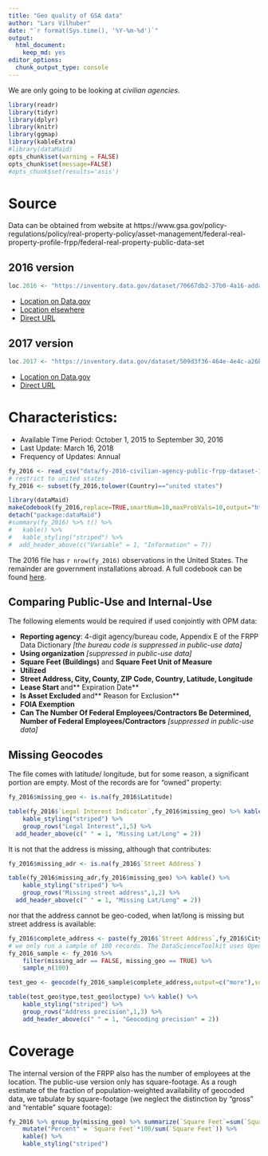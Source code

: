 ```yaml
---
title: "Geo quality of GSA data"
author: "Lars Vilhuber"
date: "`r format(Sys.time(), '%Y-%m-%d')`"
output:
  html_document:
    keep_md: yes
editor_options:
  chunk_output_type: console
---
```

We are only going to be looking at *civilian agencies*.

```r
library(readr)
library(tidyr)
library(dplyr)
library(knitr)
library(ggmap)
library(kableExtra)
#library(dataMaid)
opts_chunk$set(warning = FALSE)
opts_chunk$set(message=FALSE)
#opts_chunk$set(results='asis')
```

# Source
Data can be obtained from website at  https://www.gsa.gov/policy-regulations/policy/real-property-policy/asset-management/federal-real-property-profile-frpp/federal-real-property-public-data-set

## 2016 version
```r
loc.2016 <- "https://inventory.data.gov/dataset/70667db2-37b0-4a16-adda-beb476e3bf18/resource/e394b6f0-1888-4ffe-9ab1-bab83d2a95d3/download/fy-2016-civilian-agency-public-frpp-dataset.csv"
```
- [Location on Data.gov](https://catalog.data.gov/dataset/fy-2016-federal-real-property-profile-data-for-civilian-agencies/resource/adafcd00-cab8-424c-9ee2-6e45a97ba160)
- [Location elsewhere](https://d2d.gsa.gov/dataset/public-frpp-dataset-civilian-agencies)
- [Direct URL](`r loc.2016`)

## 2017 version
```r
loc.2017 <- "https://inventory.data.gov/dataset/509d3f36-464e-4e4c-a26b-8582605c254e/resource/37120970-e7cf-47e3-ba25-3f5a6b0f4c2f/download/fy-2017-civilian-agency-public-frpp-data.csv"
```
- [Location on Data.gov](https://catalog.data.gov/dataset/federal-real-property-profile-data-for-civilian-agencies/resource/cff1291c-547d-46fd-8827-47c57f2d8239)
- [Direct URL](`r loc.2017`)

# Characteristics:

-  Available Time Period:     October 1, 2015 to September 30, 2016
- Last Update:     March 16, 2018
-  Frequency of Updates:     Annual

```r
fy_2016 <- read_csv("data/fy-2016-civilian-agency-public-frpp-dataset-12142017.csv",progress = FALSE)
# restrict to united states
fy_2016 <- subset(fy_2016,tolower(Country)=="united states")
```
```r
library(dataMaid)
makeCodebook(fy_2016,replace=TRUE,smartNum=10,maxProbVals=10,output="html")
detach("package:dataMaid")
#summary(fy_2016) %>% t() %>%
#	kable() %>%
#	kable_styling("striped") %>%
#  add_header_above(c("Variable" = 1, "Information" = 7))
```


The 2016 file has `r nrow(fy_2016)` observations in the  United States. The remainder are government installations abroad.
A full codebook can be found [here](codebook_fy_2016.html).

## Comparing Public-Use and Internal-Use
The following elements would be required if used conjointly with OPM data:

- **Reporting agency**: 4-digit agency/bureau code, Appendix E of the FRPP Data Dictionary *[the bureau code is suppressed in public-use data]*
- **Using organization** *[suppressed in public-use data]*
- **Square Feet (Buildings)** and **Square Feet Unit of Measure**
- **Utilized**
- **Street Address, City, County, ZIP Code, Country, Latitude, Longitude**
- **Lease Start **and** Expiration Date**
- **Is Asset Excluded **and** Reason for Exclusion**
- **FOIA Exemption**
- **Can The Number Of Federal Employees/Contractors Be Determined, Number of Federal Employees/Contractors** *[suppressed in public-use data]*

## Missing Geocodes
The file comes with latitude/ longitude, but for some reason, a significant portion are empty. Most of the records are for "owned" property:
```r
fy_2016$missing_geo <- is.na(fy_2016$Latitude)
```
```r
table(fy_2016$`Legal Interest Indicator`,fy_2016$missing_geo) %>% kable() %>%
	kable_styling("striped") %>%
	group_rows("Legal Interest",1,5) %>%
  add_header_above(c(" " = 1, "Missing Lat/Long" = 2))
```

It is not that the address is missing, although that contributes:
```r
fy_2016$missing_adr <- is.na(fy_2016$`Street Address`)
```
```r
table(fy_2016$missing_adr,fy_2016$missing_geo) %>% kable() %>%
	kable_styling("striped") %>%
	group_rows("Missing street address",1,2) %>%
  add_header_above(c(" " = 1, "Missing Lat/Long" = 2))
```
nor that the address cannot be geo-coded, when lat/long is missing but street address is available:
```r
fy_2016$complete_address <- paste(fy_2016$`Street Address`,fy_2016$City,fy_2016$State,fy_2016$`ZIP Code`,sep=", ")
# we only run a sample of 100 records. The DataScienceToolkit uses OpenStreetMap for geocoding.
fy_2016_sample <- fy_2016 %>% 
	filter(missing_adr == FALSE, missing_geo == TRUE) %>%
	sample_n(100)
```
```r
test_geo <- geocode(fy_2016_sample$complete_address,output=c("more"),source=c("dsk"))
```
```r
table(test_geo$type,test_geo$loctype) %>% kable() %>% 
	kable_styling("striped") %>%
	group_rows("Address precision",1,3) %>%
	add_header_above(c(" " = 1, "Geocoding precision" = 2))
```

# Coverage

The internal version of the FRPP also has the number of employees at the location. The public-use version only has square-footage. As a rough estimate of the fraction of population-weighted availability of geocoded data, we tabulate by square-footage (we neglect the distinction by "gross" and "rentable" square footage):
```r
fy_2016 %>% group_by(missing_geo) %>% summarize(`Square Feet`=sum(`Square Feet (Buildings)`,na.rm = TRUE)) %>%
	mutate("Percent" = `Square Feet`*100/sum(`Square Feet`)) %>%
	kable() %>%
	kable_styling("striped") 
	
```

